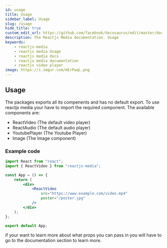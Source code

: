 ```yaml
---
id: usage
title: Usage
sidebar_label: Usage
slug: /usage
hide_title: true
custom_edit_url: https://github.com/facebook/docusaurus/edit/master/docs/api-doc-markdown.md
description: The Reactjs Media documentation. Usage
keywords:
    - reactjs-media
    - reactjs media Usage
    - reactjs media docs
    - reactjs media documentation
    - reactjs video player
image: https://i.imgur.com/mErPwqL.png
---
```


## Usage

The packages exports all its compenents and has no default export. To use reactjs media your have to import the required component. The available components are:

-   ReactVideo (The default video player)
-   ReactAudio (The default audio player)
-   YoutubePlayer (The Youtube Player)
-   Image (The Image component)

### Example code

```jsx
import React from "react";
import { ReactVideo } from "reactjs-media";

const App = () => {
	return (
		<div>
			<ReactVideo
				src="https://www.example.com/video.mp4"
				poster="/poster.jpg"
			/>
		</div>
	);
};

export default App;
```

if your want to learn more about what props you can pass in you will have to go to the documentation section to learn more.
